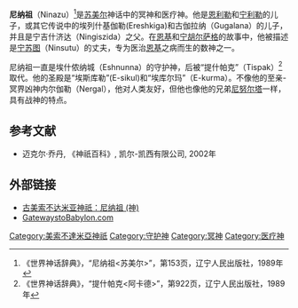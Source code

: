'''尼纳祖'''（Ninazu）<ref>《世界神话辞典》，“尼纳祖<苏美尔>”，第153页，辽宁人民出版社，1989年</ref>是[[苏美尔|苏美尔]]神话中的冥神和医疗神。他是[[恩利勒|恩利勒]]和[[宁利勒|宁利勒]]的儿子，或其它传说中的埃列什基伽勒(Ereshkiga)和古伽拉纳（Gugalana）的儿子，并且是宁吉什济达（Ningiszida）之父。在[[恩基|恩基]]和[[宁胡尔萨格|宁胡尔萨格]]的故事中，他被描述是[[宁苏图|宁苏图]]（Ninsutu）的丈夫，专为医治[[恩基|恩基]]之病而生的数神之一。

尼纳祖一直是埃什侬纳城（Eshnunna）的守护神，后被“提什帕克”（Tispak）<ref>《世界神话辞典》，“提什帕克<阿卡德>”，第922页，辽宁人民出版社，1989年</ref>取代。他的圣殿是“埃斯库勒”(E-sikul)和“埃库尔玛”（E-kurma）。不像他的至亲-冥界凶神内尔伽勒（Nergal），他对人类友好，但他也像他的兄弟[[尼努尔塔|尼努尔塔]]一样，具有战神的特点。

== 参考文献 ==
{{Reflist}}
*迈克尔·乔丹, 《神祇百科》, 凯尔-凯西有限公司, 2002年

== 外部链接 ==
*[http://oracc.museum.upenn.edu/amgg/listofdeities/ninazu/ 古美索不达米亚神祇：尼纳祖 (神)] {{Webarchive|url=https://archive.is/20130624174658/http://oracc.museum.upenn.edu/amgg/listofdeities/ninazu/ |date=2013-06-24 }}
*[http://www.gatewaystobabylon.com/myths/texts/retellings/enkininhur.htm GatewaystoBabylon.com] {{Wayback|url=http://www.gatewaystobabylon.com/myths/texts/retellings/enkininhur.htm |date=20141015040648 }}

{{中东神话}}

[[Category:美索不達米亞神祇|Category:美索不達米亞神祇]]
[[Category:守护神|Category:守护神]]
[[Category:冥神|Category:冥神]]
[[Category:医疗神|Category:医疗神]]